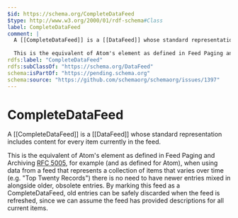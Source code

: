 ```yaml
---
$id: https://schema.org/CompleteDataFeed
$type: http://www.w3.org/2000/01/rdf-schema#Class
label: CompleteDataFeed
comment: |
  A [[CompleteDataFeed]] is a [[DataFeed]] whose standard representation includes content for every item currently in the feed.
  
  This is the equivalent of Atom's element as defined in Feed Paging and Archiving [RFC 5005](https://tools.ietf.org/html/rfc5005), for example (and as defined for Atom), when using data from a feed that represents a collection of items that varies over time (e.g. "Top Twenty Records") there is no need to have newer entries mixed in alongside older, obsolete entries. By marking this feed as a CompleteDataFeed, old entries can be safely discarded when the feed is refreshed, since we can assume the feed has provided descriptions for all current items.
rdfs:label: "CompleteDataFeed"
rdfs:subClassOf: "https://schema.org/DataFeed"
schema:isPartOf: "https://pending.schema.org"
schema:source: "https://github.com/schemaorg/schemaorg/issues/1397"
---
```


# CompleteDataFeed

A [[CompleteDataFeed]] is a [[DataFeed]] whose standard representation includes content for every item currently in the feed.

This is the equivalent of Atom's element as defined in Feed Paging and Archiving [RFC 5005](https://tools.ietf.org/html/rfc5005), for example (and as defined for Atom), when using data from a feed that represents a collection of items that varies over time (e.g. "Top Twenty Records") there is no need to have newer entries mixed in alongside older, obsolete entries. By marking this feed as a CompleteDataFeed, old entries can be safely discarded when the feed is refreshed, since we can assume the feed has provided descriptions for all current items.

